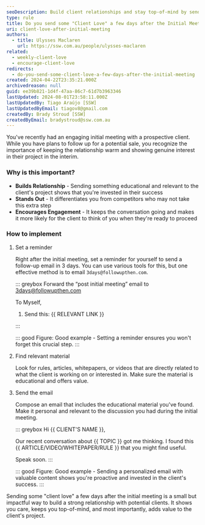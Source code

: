 ```yaml
---
seoDescription: Build client relationships and stay top-of-mind by sending educational and relevant content after an initial meeting.
type: rule
title: Do you send some "Client Love" a few days after the Initial Meeting?
uri: client-love-after-initial-meeting
authors:
  - title: Ulysses Maclaren
    url: https://ssw.com.au/people/ulysses-maclaren
related:
  - weekly-client-love
  - encourage-client-love
redirects:
  - do-you-send-some-client-love-a-few-days-after-the-initial-meeting
created: 2024-04-22T23:35:21.000Z
archivedreason: null
guid: ee39b821-1d4f-47aa-86c7-61d7b3963346
lastUpdated: 2024-08-01T23:58:11.000Z
lastUpdatedBy: Tiago Araújo [SSW]
lastUpdatedByEmail: tiagov8@gmail.com
createdBy: Brady Stroud [SSW]
createdByEmail: bradystroud@ssw.com.au
---
```


You've recently had an engaging initial meeting with a prospective client. While you have plans to follow up for a potential sale, you recognize the importance of keeping the relationship warm and showing genuine interest in their project in the interim.
### Why is this important?

* **Builds Relationship** - Sending something educational and relevant to the client's project shows that you're invested in their success
* **Stands Out** - It differentiates you from competitors who may not take this extra step
* **Encourages Engagement** - It keeps the conversation going and makes it more likely for the client to think of you when they're ready to proceed

### How to implement

1. Set a reminder

   Right after the initial meeting, set a reminder for yourself to send a follow-up email in 3 days. You can use various tools for this, but one effective method is to email `3days@followupthen.com`.

   ::: greybox
   Forward the “post initial meeting” email to <3days@followupthen.com>

   To Myself,

   1. Send this: &#123;&#123; RELEVANT LINK &#125;&#125;

   :::

   ::: good
   Figure: Good example - Setting a reminder ensures you won't forget this crucial step.
   :::

3. Find relevant material

   Look for rules, articles, whitepapers, or videos that are directly related to what the client is working on or interested in. Make sure the material is educational and offers value.

4. Send the email

   Compose an email that includes the educational material you've found. Make it personal and relevant to the discussion you had during the initial meeting.

   ::: greybox
   Hi &#123;&#123; CLIENT'S NAME &#125;&#125;,

   Our recent conversation about &#123;&#123; TOPIC &#125;&#125; got me thinking. I found this &#123;&#123; ARTICLE/VIDEO/WHITEPAPER/RULE &#125;&#125; that you might find useful.

   Speak soon.
   :::

   ::: good
   Figure: Good example - Sending a personalized email with valuable content shows you're proactive and invested in the client's success.
   :::

Sending some "client love" a few days after the initial meeting is a small but impactful way to build a strong relationship with potential clients. It shows you care, keeps you top-of-mind, and most importantly, adds value to the client's project.
